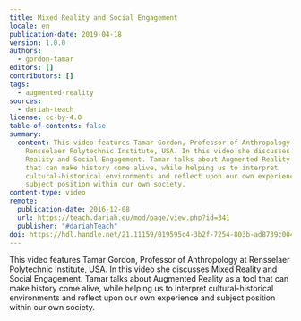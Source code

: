 ```yaml
---
title: Mixed Reality and Social Engagement
locale: en
publication-date: 2019-04-18
version: 1.0.0
authors:
  - gordon-tamar
editors: []
contributors: []
tags:
  - augmented-reality
sources:
  - dariah-teach
license: cc-by-4.0
table-of-contents: false
summary:
  content: This video features Tamar Gordon, Professor of Anthropology at
    Rensselaer Polytechnic Institute, USA. In this video she discusses Mixed
    Reality and Social Engagement. Tamar talks about Augmented Reality as a tool
    that can make history come alive, while helping us to interpret
    cultural-historical environments and reflect upon our own experience and
    subject position within our own society.
content-type: video
remote:
  publication-date: 2016-12-08
  url: https://teach.dariah.eu/mod/page/view.php?id=341
  publisher: "#dariahTeach"
doi: https://hdl.handle.net/21.11159/019595c4-3b2f-7254-803b-ad8739c004d8
---
```

This video features Tamar Gordon, Professor of Anthropology at Rensselaer Polytechnic Institute, USA. In this video she discusses Mixed Reality and Social Engagement. Tamar talks about Augmented Reality as a tool that can make history come alive, while helping us to interpret cultural-historical environments and reflect upon our own experience and subject position within our own society.

<VideoCard provider="youtube" id="ioUh30dOkj0" title="Mixed Reality and Social Engagement" image="/assets/content/assets/en/resources/external/mixed-reality-and-social-engagement/tamar-gordon.jpg" />
